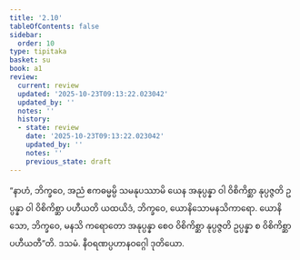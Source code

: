 ```yaml
---
title: '2.10'
tableOfContents: false
sidebar:
  order: 10
type: tipitaka
basket: su
book: a1
review:
  current: review
  updated: '2025-10-23T09:13:22.023042'
  updated_by: ''
  notes: ''
  history:
  - state: review
    date: '2025-10-23T09:13:22.023042'
    updated_by: ''
    notes: ''
    previous_state: draft
---
```



<ReviewStatus review={frontmatter.review} showDetails={true} />

<HypothesisAnnotation frontmatter={frontmatter} />

<DynamicBreadcrumb />

<Division number="20" book="a1" e="ch" v="15" p="4">

<Paragraph number="42" book="a1">
“နာဟံ, ဘိက္ခဝေ, အညံ ဧကဓမ္မမ္ပိ သမနုပဿာမိ ယေန အနုပ္ပန္နာ ဝါ ဝိစိကိစ္ဆာ နုပ္ပဇ္ဇတိ ဥပ္ပန္နာ ဝါ ဝိစိကိစ္ဆာ ပဟီယတိ ယထယိဒံ, ဘိက္ခဝေ, ယောနိသောမနသိကာရော. ယောနိသော, ဘိက္ခဝေ, မနသိ ကရောတော အနုပ္ပန္နာ စေဝ ဝိစိကိစ္ဆာ နုပ္ပဇ္ဇတိ ဥပ္ပန္နာ စ ဝိစိကိစ္ဆာ ပဟီယတီ”တိ.

</Paragraph>
</Division>

<Paragraph number="43" type="center" book="a1">
ဒသမံ.



</Paragraph>

<Paragraph number="44" type="center" book="a1">
နီဝရဏပ္ပဟာနဝဂ္ဂေါ ဒုတိယော.
</Paragraph>